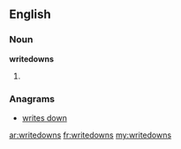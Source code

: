 ==English==

===Noun===
'''writedowns'''

# {{plural of|[[writedown]]}}

===Anagrams===
* [[writes down#English|writes down]]

[[ar:writedowns]]
[[fr:writedowns]]
[[my:writedowns]]